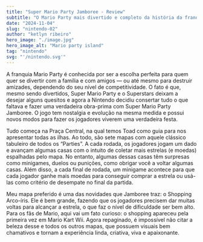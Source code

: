 ```yaml
---
title: "Super Mario Party Jamboree - Review"
subtitle: "O Mario Party mais divertido e completo da história da franquia chegará para Nintendo Switch em 17 de outubro."
date: "2024-11-04"
slug: "nintendo-02"
author: "ketlyn ribeiro"
hero_image: "./image.jpg"
hero_image_alt: "Mario party island"
tag: "nintendo"
svg: "'/nintendo.svg'"
---
```


A franquia Mario Party é conhecida por ser a escolha perfeita para quem quer se divertir com a família e com amigos — ou até mesmo para destruir amizades, dependendo do seu nível de competitividade. O fato é que, mesmo sendo divertidos, Super Mario Party e o Superstars deixam a desejar alguns quesitos e agora a Nintendo decidiu consertar tudo o que faltava e fazer uma verdadeira obra-prima com Super Mario Party Jamboree. O jogo tem nostalgia e evolução na mesma medida e possui novos modos para fazer os jogadores viverem uma verdadeira festa.

Tudo começa na Praça Central, na qual temos Toad como guia para nos apresentar todas as ilhas. Ao todo, são sete mapas com aquele clássico tabuleiro de todos os “Parties”. A cada rodada, os jogadores jogam um dado e avançam algumas casas com o intuito de coletar mais estrelas (e moedas) espalhadas pelo mapa. No entanto, algumas dessas casas têm surpresas como minigames, duelos ou punições, como obrigar você a voltar algumas casas. Além disso, a cada final de rodada, um minigame acontece para que cada jogador ganhe mais moedas para conseguir comprar a estrela ou usá-las como critério de desempate no final da partida.

Meu mapa preferido é uma das novidades que Jamboree traz: o Shopping Arco-íris. Ele é bem grande, fazendo que os jogadores precisem dar muitas voltas para alcançar a estrela, o que faz o nível de dificuldade ser bem alto. Para os fãs de Mario, aqui vai um fato curioso: o shopping apareceu pela primeira vez em Mario Kart Wii. Agora repaginado, é impossível não citar a beleza desse e todos os outros mapas, que possuem visuais bem chamativos e tornam a experiência linda, criativa, viva e apaixonante.
